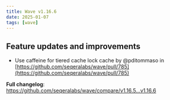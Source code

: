 ```yaml
---
title: Wave v1.16.6
date: 2025-01-07
tags: [wave]
---
```


## Feature updates and improvements

- Use caffeine for tiered cache lock cache by @pditommaso in [https://github.com/seqeralabs/wave/pull/785](https://github.com/seqeralabs/wave/pull/785)

**Full changelog**: https://github.com/seqeralabs/wave/compare/v1.16.5...v1.16.6
